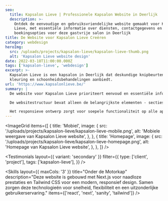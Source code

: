 ```yaml
---
seo:
  title: Kapsalon Lieve | Professionele Kapsalon Website in Deerlijk
  description: >-
    Ontdek de eenvoudige en gebruiksvriendelijke website gemaakt voor Kapsalon
    Lieve, met essentiële informatie over diensten, contactgegevens en
    boekingsopties voor deze gastvrije salon in Deerlijk
title: De Website voor Kapsalon Lieve Creëren
category: webdesign
heroImg:
  src: /uploads/projects/kapsalon-lieve/kapsalon-lieve-thumb.png
  alt: 'Kapsalon Lieve website design'
date: 2022-03-18T11:00:00.000Z
tags: ['kapsalon-lieve', 'webdesign']
excerpt: >-
  Kapsalon Lieve is een kapsalon in Deerlijk dat deskundige knipbeurten, styling,
  kleuring en schoonheidsbehandelingen aanbiedt.
url: 'https://www.kapsalonlieve.be/'
summary: |
  De website voor Kapsalon Lieve prioriteert eenvoud en essentiële informatie. We creëerden een schoon, gemakkelijk te navigeren ontwerp waar bezoekers snel diensten en contactgegevens kunnen vinden. De minimalistische aanpak zorgt voor een efficiënte gebruikerservaring die het gemakkelijk maakt voor potentiële klanten om contact op te nemen.

  De websitestructuur bevat alleen de belangrijkste elementen - secties voor salondiensten en contactinformatie. Een eenvoudig contactformulier stelt klanten in staat om gemakkelijk te informeren naar diensten of afspraken te plannen, wat het kernpunt van de site dient zonder toegevoegde complexiteit.

  Het responsieve ontwerp zorgt voor soepele functionaliteit op alle apparaten, met een voor mobiel geoptimaliseerde layout voor gemakkelijke toegang tot contactgegevens onderweg. Snelle laadtijden en adaptief ontwerp zorgen voor een naadloze ervaring, of u nu op desktop of smartphone browst.
---
```


<ImageGrid
	items={[
		{
			title: 'Mobiel',
			image: {
				src: '/uploads/projects/kapsalon-lieve/kapsalon-lieve-mobile.png',
				alt: 'Mobiele weergave van Kapsalon Lieve website',
			},
		},
		{
			title: 'Homepage',
			image: {
				src: '/uploads/projects/kapsalon-lieve/kapsalon-lieve-homepage.png',
				alt: 'Homepage van Kapsalon Lieve website',
			},
		},
	]}
/>

<Testimonials
	layout={{ variant: 'secondary' }}
	filter={{
		type: ['client', 'project'],
		tags: ['kapsalon-lieve'],
	}}
/>

<Skills
	layout={{ maxCols: '3' }}
	title="Onder de Motorkap"
	description="Deze website is gebouwd met Next.js voor naadloze prestaties en Tailwind CSS voor een modern, responsief design. Samen zorgen deze technologieën voor snelheid, flexibiliteit en een uitzonderlijke gebruikerservaring."
	items={['react', 'next', 'sanity', 'tailwind']}
/>
